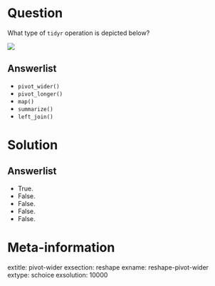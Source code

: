Question
========

What type of `tidyr` operation is depicted below? 

![](https://rstudio-education.github.io/tidyverse-cookbook/images/tidyr-spread.png)

Answerlist
----------
* `pivot_wider()`
* `pivot_longer()`
* `map()`
* `summarize()`
* `left_join()`

Solution
========

Answerlist
----------
* True.
* False.
* False.
* False.
* False.

Meta-information
================
extitle: pivot-wider
exsection: reshape
exname: reshape-pivot-wider
extype: schoice
exsolution: 10000
